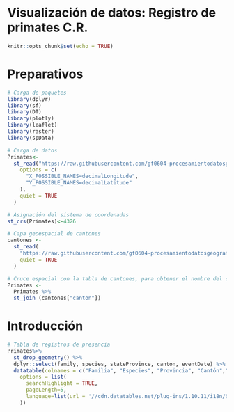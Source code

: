 # Visualización de datos: Registro de primates C.R.

```r
knitr::opts_chunk$set(echo = TRUE)
```

# Preparativos
```r
# Carga de paquetes
library(dplyr)
library(sf)
library(DT)
library(plotly)
library(leaflet)
library(raster)
library(spData)
```

```r
# Carga de datos
Primates<-
  st_read("https://raw.githubusercontent.com/gf0604-procesamientodatosgeograficos/2021i-datos/main/gbif/primates-cr-registros.csv",
    options = c(
      "X_POSSIBLE_NAMES=decimalLongitude",
      "Y_POSSIBLE_NAMES=decimalLatitude"
    ),
    quiet = TRUE
  )

# Asignación del sistema de coordenadas
st_crs(Primates)<-4326
```

```r
# Capa geoespacial de cantones
cantones <-
  st_read(
    "https://raw.githubusercontent.com/gf0604-procesamientodatosgeograficos/2021i-datos/main/ign/delimitacion-territorial-administrativa/cr_cantones_simp_wgs84.geojson",
    quiet = TRUE
  )
```

```r
# Cruce espacial con la tabla de cantones, para obtener el nombre del cantón
Primates <- 
  Primates %>% 
  st_join (cantones["canton"])
```

# Introducción


```r
# Tabla de registros de presencia
Primates%>%
  st_drop_geometry() %>%
  dplyr::select(family, species, stateProvince, canton, eventDate) %>%
  datatable(colnames = c("Familia", "Especies", "Provincia", "Cantón","Fecha"),
    options = list(
      searchHighlight = TRUE,
      pageLength=5,
      language=list(url = '//cdn.datatables.net/plug-ins/1.10.11/i18n/Spanish.json')
    ))
```

